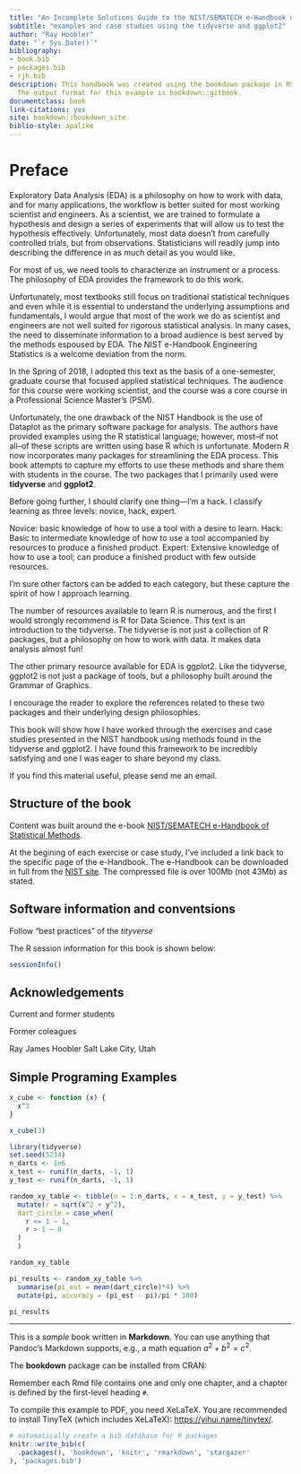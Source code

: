 ```yaml
--- 
title: "An Incomplete Solutions Guide to the NIST/SEMATECH e-Handbook of Statistical Methods"
subtitle: "examples and case studies using the tidyverse and ggplot2"
author: "Ray Hoobler"
date: "`r Sys.Date()`"
bibliography:
- book.bib
- packages.bib
- rjh.bib
description: This handbook was created using the bookdown package in RStudio.
  The output format for this example is bookdown::gitbook.
documentclass: book
link-citations: yes
site: bookdown::bookdown_site
biblio-style: apalike
---
```


# Preface {-}

Exploratory Data Analysis (EDA) is a philosophy on how to work with data, and for many applications, the workflow is better suited for most working scientist and engineers. As a scientist, we are trained to formulate a hypothesis and design a series of experiments that will allow us to test the hypothesis effectively. Unfortunately, most data doesn’t from carefully controlled trials, but from observations. Statisticians will readily jump into describing the difference in as much detail as you would like.

For most of us, we need tools to characterize an instrument or a process. The philosophy of EDA provides the framework to do this work.

Unfortunately, most textbooks still focus on traditional statistical techniques and even while it is essential to understand the underlying assumptions and fundamentals, I would argue that most of the work we do as scientist and engineers are not well suited for rigorous statistical analysis. In many cases, the need to disseminate information to a broad audience is best served by the methods espoused by EDA. The NIST e-Handbook Engineering Statistics is a welcome deviation from the norm.

In the Spring of 2018, I adopted this text as the basis of a one-semester, graduate course that focused applied statistical techniques. The audience for this course were working scientist, and the course was a core course in a Professional Science Master’s (PSM). 

Unfortunately, the one drawback of the NIST Handbook is the use of Dataplot as the primary software package for analysis. The authors have provided examples using the R statistical language; however, most--if not all--of these scripts are written using base R which is unfortunate. Modern R now incorporates many packages for streamlining the EDA process. This book attempts to capture my efforts to use these methods and share them with students in the course. The two packages that I primarily used were **tidyverse** and **ggplot2**.

Before going further, I should clarify one thing---I’m a hack. I classify learning as three levels: novice, hack, expert. 

Novice: basic knowledge of how to use a tool with a desire to learn.
Hack: Basic to intermediate knowledge of how to use a tool accompanied by resources to produce a finished product.
Expert: Extensive knowledge of how to use a tool; can produce a finished product with few outside resources.

I’m sure other factors can be added to each category, but these capture the spirit of how I approach learning.

The number of resources available to learn R is numerous, and the first I would strongly recommend is R for Data Science. This text is an introduction to the tidyverse. The tidyverse is not just a collection of R packages, but a philosophy on how to work with data. It makes data analysis almost fun!

The other primary resource available for EDA is ggplot2. Like the tidyverse, ggplot2 is not just a package of tools, but a philosophy built around the Grammar of Graphics.

I encourage the reader to explore the references related to these two packages and their underlying design philosophies.

This book will show how I have worked through the exercises and case studies presented in the NIST handbook using methods found in the tidyverse and ggplot2. I have found this framework to be incredibly satisfying and one I was eager to share beyond my class. 

If you find this material useful, please send me an email. 

## Structure of the book {-} 

Content was built around the e-book [NIST/SEMATECH e-Handbook of Statistical Methods](https://www.itl.nist.gov/div898/handbook/index.htm). 

At the begining of each exercise or case study, I've included a link back to the specific page of the e-Handbook. The e-Handbook can be downloaded in full from the [NIST site](https://www.itl.nist.gov/div898/handbook/toolaids/cd.htm). The compressed file is over 100Mb (not 43Mb) as stated.


## Software information and conventsions {-}

Follow "best practices" of the *tityverse*

The R session information for this book is shown below:

```r
sessionInfo()
```

## Acknowledgements {-} 

Current and former students

Former coleagues 



Ray James Hoobler
Salt Lake City, Utah



## Simple Programing Examples
```r
x_cube <- function (x) {
  x^3
}

x_cube(3)
```


```r

library(tidyverse)
set.seed(5234)
n_darts <- 1e6
x_test <- runif(n_darts, -1, 1)
y_test <- runif(n_darts, -1, 1)

random_xy_table <- tibble(n = 1:n_darts, x = x_test, y = y_test) %>%
  mutate(r = sqrt(x^2 + y^2),
  dart_circle = case_when(
    r <= 1 ~ 1,
    r > 1 ~ 0
  )
  )

random_xy_table

pi_results <- random_xy_table %>% 
  summarise(pi_est = mean(dart_circle)*4) %>%
  mutate(pi, accuracy = (pi_est - pi)/pi * 100)

pi_results


```




*** 


This is a _sample_ book written in **Markdown**. You can use anything that Pandoc's Markdown supports, e.g., a math equation $a^2 + b^2 = c^2$.

The **bookdown** package can be installed from CRAN:

Remember each Rmd file contains one and only one chapter, and a chapter is defined by the first-level heading `#`.

To compile this example to PDF, you need XeLaTeX. You are recommended to install TinyTeX (which includes XeLaTeX): <https://yihui.name/tinytex/>.

```r
# automatically create a bib database for R packages
knitr::write_bib(c(
  .packages(), 'bookdown', 'knitr', 'rmarkdown', 'stargazer'
), 'packages.bib')
```
